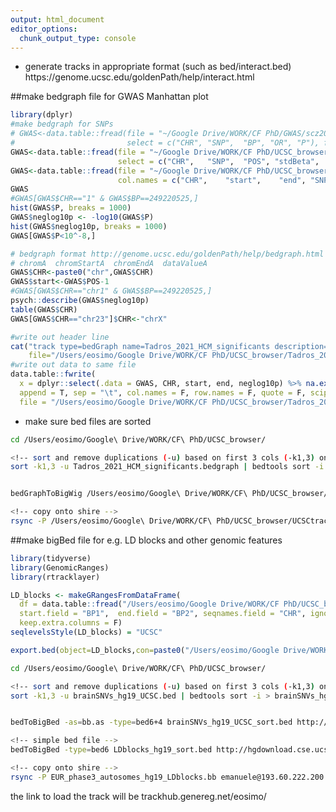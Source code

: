 ```yaml
---
output: html_document
editor_options: 
  chunk_output_type: console
---
```



- generate tracks in appropriate format (such as bed/interact.bed)
https://genome.ucsc.edu/goldenPath/help/interact.html

##make bedgraph file for GWAS Manhattan plot

```r
library(dplyr)
#make bedgraph for SNPs
# GWAS<-data.table::fread(file = "~/Google Drive/WORK/CF PhD/GWAS/scz2021/PGC3_SCZ_wave3_public.v2_GRCh37.tsv.gz",
#                         select = c("CHR",	"SNP",	"BP", "OR",	"P"), fill=T)
GWAS<-data.table::fread(file = "~/Google Drive/WORK/CF PhD/UCSC_browser/SavageJansen_2018_intelligence_metaanalysis_hg19.txt",
                        select = c("CHR",	"SNP",	"POS", "stdBeta",	"P"), fill=T)
GWAS<-data.table::fread(file = "~/Google Drive/WORK/CF PhD/UCSC_browser/Tadros_GCST011211_hg19.UCSC.bed", fill=T,
                        col.names = c("CHR",	"start",	"end", "SNP",	"P", "delete")) %>% select(-delete) %>% mutate(P=(as.numeric(P)))
GWAS
#GWAS[GWAS$CHR=="1" & GWAS$BP==249220525,]
hist(GWAS$P, breaks = 1000)
GWAS$neglog10p <- -log10(GWAS$P)
hist(GWAS$neglog10p, breaks = 1000)
GWAS[GWAS$P<10^-8,]

# bedgraph format http://genome.ucsc.edu/goldenPath/help/bedgraph.html
# chromA  chromStartA  chromEndA  dataValueA
GWAS$CHR<-paste0("chr",GWAS$CHR)
GWAS$start<-GWAS$POS-1
#GWAS[GWAS$CHR=="chr1" & GWAS$BP==249220525,]
psych::describe(GWAS$neglog10p)
table(GWAS$CHR)
GWAS[GWAS$CHR=="chr23"]$CHR<-"chrX"

#write out header line
cat("track type=bedGraph name=Tadros_2021_HCM_significants description=Tadros_2021_HCM_significants visibility=display_mode color=125,0,238 altColor=125,0,238 priority=high autoScale=on alwaysZero=on gridDefault=on graphType=bar\n",
    file="/Users/eosimo/Google Drive/WORK/CF PhD/UCSC_browser/Tadros_2021_HCM_significants.bedgraph", append=F)
#write out data to same file
data.table::fwrite(
  x = dplyr::select(.data = GWAS, CHR, start, end, neglog10p) %>% na.exclude(), 
  append = T, sep = "\t", col.names = F, row.names = F, quote = F, scipen = 999,
  file = "/Users/eosimo/Google Drive/WORK/CF PhD/UCSC_browser/Tadros_2021_HCM_significants.bedgraph")
```

- make sure bed files are sorted

``` bash
cd /Users/eosimo/Google\ Drive/WORK/CF\ PhD/UCSC_browser/

<!-- sort and remove duplications (-u) based on first 3 cols (-k1,3) only -->
sort -k1,3 -u Tadros_2021_HCM_significants.bedgraph | bedtools sort -i > Tadros_2021_HCM_significants_sort.bedgraph


bedGraphToBigWig /Users/eosimo/Google\ Drive/WORK/CF\ PhD/UCSC_browser/Tadros_2021_HCM_significants_sort.bedgraph http://hgdownload.cse.ucsc.edu/goldenPath/hg19/bigZips/hg19.chrom.sizes /Users/eosimo/Google\ Drive/WORK/CF\ PhD/UCSC_browser/UCSCtrackHub/data_files/Tadros_2021_HCM_significants_sort_hg19.bw

<!-- copy onto shire -->
rsync -P /Users/eosimo/Google\ Drive/WORK/CF\ PhD/UCSC_browser/UCSCtrackHub/data_files/Tadros_2021_HCM_significants_sort_hg19.bw emanuele@193.60.222.200:/mnt/storage/www/ucsc_hub/eosimo/
```


##make bigBed file for e.g. LD blocks and other genomic features

```r
library(tidyverse)
library(GenomicRanges)
library(rtracklayer)

LD_blocks <- makeGRangesFromDataFrame(
  df = data.table::fread("/Users/eosimo/Google Drive/WORK/CF PhD/UCSC_browser/EUR_phase3_autosomes_hg19.blocks.det"), 
  start.field = "BP1",  end.field = "BP2", seqnames.field = "CHR", ignore.strand = T,
  keep.extra.columns = F)
seqlevelsStyle(LD_blocks) = "UCSC"

export.bed(object=LD_blocks,con=paste0("/Users/eosimo/Google Drive/WORK/CF PhD/UCSC_browser/EUR_phase3_autosomes_hg19_LDblocks.bed" ))

```

``` bash
cd /Users/eosimo/Google\ Drive/WORK/CF\ PhD/UCSC_browser/

<!-- sort and remove duplications (-u) based on first 3 cols (-k1,3) only -->
sort -k1,3 -u brainSNVs_hg19_UCSC.bed | bedtools sort -i > brainSNVs_hg19_UCSC_sort.bed


bedToBigBed -as=bb.as -type=bed6+4 brainSNVs_hg19_UCSC_sort.bed http://hgdownload.cse.ucsc.edu/goldenPath/hg19/bigZips/hg19.chrom.sizes brainSNVs_hg19_UCSC_sort.bb

<!-- simple bed file -->
bedToBigBed -type=bed6 LDblocks_hg19_sort.bed http://hgdownload.cse.ucsc.edu/goldenPath/hg19/bigZips/hg19.chrom.sizes LDblocks_hg19_sort.bb

<!-- copy onto shire -->
rsync -P EUR_phase3_autosomes_hg19_LDblocks.bb emanuele@193.60.222.200:/mnt/storage/www/ucsc_hub/eosimo/
```

the link to load the track will be trackhub.genereg.net/eosimo/



